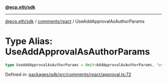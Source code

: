 [**@ecp.eth/sdk**](../../../index.mdx)

***

[@ecp.eth/sdk](/sdk-reference/index.mdx) / [comments/react](/sdk-reference/comments/react/index.mdx) / UseAddApprovalAsAuthorParams

# Type Alias: UseAddApprovalAsAuthorParams

```ts
type UseAddApprovalAsAuthorParams = Omit<AddApprovalAsAuthorParams, "writeContract">;
```

Defined in: [packages/sdk/src/comments/react/approval.ts:72](https://github.com/ecp-eth/comments-monorepo/blob/main/packages/sdk/src/comments/react/approval.ts#L72)
